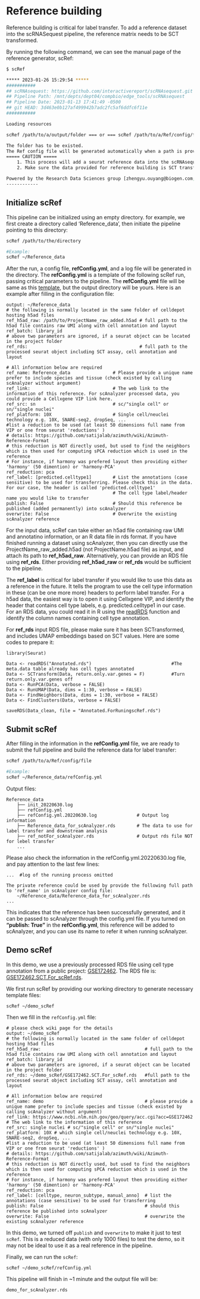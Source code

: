 # Reference building

Reference building is critical for label transfer. To add a reference dataset into the scRNASequest pipeline, the reference matrix needs to be SCT transformed.

By running the following command, we can see the manual page of the reference generator, scRef:

```bash
$ scRef

***** 2023-01-26 15:29:54 *****
###########
## scRNAsequest: https://github.com/interactivereport/scRNAsequest.git
## Pipeline Path: /mnt/depts/dept04/compbio/edge_tools/scRNAsequest
## Pipeline Date: 2023-01-13 17:41:49 -0500
## git HEAD: 3d463e0b127af499942b7adc2fc5af6ddfc6f11e
###########

Loading resources

scRef /path/to/a/output/folder === or === scRef /path/to/a/Ref/config/file

The folder has to be existed.
The Ref config file will be generated automatically when a path is provided
===== CAUTION =====
	1. This process will add a seurat reference data into the scRNAsequest pipeline PERMANENTLY!
	2. Make sure the data provided for reference building is SCT transformed!

Powered by the Research Data Sciences group [zhengyu.ouyang@biogen.com;kejie.li@biogen.com]
------------
```

## Initialize scRef

This pipeline can be initialized using an empty directory. for example, we first create a directory called 'Reference_data', then initiate the pipeline pointing to this directory:

```bash
scRef /path/to/the/directory

#Example:
scRef ~/Reference_data
```

After the run, a config file, **refConfig.yml**, and a log file will be generated in the directory. The **refConfig.yml** is a template of the following scRef run, passing critical parameters to the pipeline. The **refConfig.yml** file will be same as this [template](https://github.com/interactivereport/scRNAsequest/blob/main/src/ref.yml){target="_blank"}, but the output directory will be yours. Here is an example after filling in the configuration file:

```
output: ~/Reference_data
# the following is normally located in the same folder of celldepot hosting h5ad files
ref_h5ad_raw: /path/to/ProjectName_raw_added.h5ad # full path to the h5ad file contains raw UMI along with cell annotation and layout
ref_batch: library_id
# above two parameters are ignored, if a seurat object can be located in the project folder
ref_rds:                                          # full path to the processed seurat object including SCT assay, cell annotation and layout

# All information below are required
ref_name: Reference_data                # Please provide a unique name prefer to include species and tissue (check existed by calling scAnalyzer without argument)
ref_link:                               # The web link to the information of this reference. For scAnalyzer processed data, you could provide a Cellxgene VIP link here.
ref_src: sn                             # sc/"single cell" or sn/"single nuclei"
ref_platform: 10X                       # Single cell/neuclei technology e.g. 10X, SNARE-seq2, dropSeq, ...
#list a reduction to be used (at least 50 dimensions full name from VIP or one from seurat 'reductions' ) 
# details: https://github.com/satijalab/azimuth/wiki/Azimuth-Reference-Format
# this reduction is NOT directly used, but used to find the neighbors which is then used for computing sPCA reduction which is used in the reference
# For instance, if harmony was prefered layout then providing either 'harmony' (50 dimention) or 'harmony-PCA'
ref_reduction: pca 
ref_label: [predicted.celltype1]        # List the annotations (case sensitive) to be used for transferring. Please check this in the data. For our case, the header is called 'predicted.celltype1'
                                        # The cell type label/header name you would like to transfer
publish: False                          # Should this reference be published (added permanently) into scAnalyzer
overwrite: False                        # Overwrite the existing scAnalyzer reference 
```

For the input data, scRef can take either an h5ad file containing raw UMI and annotatino information, or an R data file in rds format. If you have finished running a dataset using scAnalyzer, then you can directly use the ProjectName_raw_added.h5ad (not ProjectName.h5ad file) as input, and attach its path to **ref_h5ad_raw**. Alternatively, you can provide an RDS file using **ref_rds**. Either providing **ref_h5ad_raw** or **ref_rds** would be sufficient to the pipeline.

The **ref_label** is critical for label transfer if you would like to use this data as a reference in the future. It tells the program to use the cell type information in these (can be one more more) headers to perform label transfer. For a h5ad data, the easiest way is to open it using Cellxgene VIP, and identify the header that contains cell type labels, e.g. predicted.celltype1 in our case. For an RDS data, you could read it in R using the [readRDS](https://www.rdocumentation.org/packages/base/versions/3.6.2/topics/readRDS){target="_blank"} function and identify the column names containing cell type annotation.

For **ref_rds** input RDS file, please make sure it has been SCTransformed, and includes UMAP embeddings based on SCT values. Here are some codes to prepare it:

```
library(Seurat)

Data <- readRDS("Annotated.rds")                              #The meta.data table already has cell types annotated
Data <- SCTransform(Data, return.only.var.genes = F)          #Turn return.only.var.genes off
Data <- RunPCA(Data, verbose = FALSE)
Data <- RunUMAP(Data, dims = 1:30, verbose = FALSE)
Data <- FindNeighbors(Data, dims = 1:30, verbose = FALSE)
Data <- FindClusters(Data, verbose = FALSE)

saveRDS(Data_clean, file = "Annotated.ForRuningscRef.rds")
```

## Submit scRef

After filling in the information in the **refConfig.yml** file, we are ready to submit the full pipeline and build the reference data for label transfer:

```bash
scRef /path/to/a/Ref/config/file

#Example:
scRef ~/Reference_data/refConfig.yml
```

Output files:

```
Reference_data
    ├── init_20220630.log
    ├── refConfig.yml
    ├── refConfig.yml.20220630.log               # Output log information
    ├── Reference_data_for_scAnalyzer.rds        # The data to use for label transfer and downstream analysis
    ├── ref_notFor_scAnalyzer.rds                # Output rds file NOT for lebel transfer
    ...
```

Please also check the information in the refConfig.yml.20220630.log file, and pay attention to the last few lines:

```
...  #log of the running process omitted

The private reference could be used by provide the following full path to 'ref_name' in scAnalyzer config file:
	~/Reference_data/Reference_data_for_scAnalyzer.rds
...
```

This indicates that the reference has been successfully generated, and it can be passed to scAnalyzer through the config.yml file. If you turned on **"publish: True"** in the **refConfig.yml**, this reference will be added to scAnalyzer, and you can use its name to refer it when running scAnalyzer.

## Demo scRef

In this demo, we use a previously processed RDS file using cell type annotation from a public project: [GSE172462](https://www.ncbi.nlm.nih.gov/geo/query/acc.cgi?acc=GSE172462). The RDS file is: [GSE172462.SCT.For_scRef.rds](https://github.com/interactivereport/scRNAsequest/releases/download/untagged-e92025b745dbc6f9666a/GSE172462.SCT.For_scRef.rds).

We first run scRef by providing our working directory to generate necessary template files:

```
scRef ~/demo_scRef
```

Then we fill in the `refConfig.yml` file:

```
# please check wiki page for the details
output: ~/demo_scRef
# the following is normally located in the same folder of celldepot hosting h5ad files
ref_h5ad_raw:                                       # full path to the h5ad file contains raw UMI along with cell annotation and layout
ref_batch: library_id
# above two parameters are ignored, if a seurat object can be located in the project folder
ref_rds: ~/demo_scRef/GSE172462.SCT.For_scRef.rds   #full path to the processed seurat object including SCT assay, cell annotation and layout

# All information below are required
ref_name: demo                                      # please provide a unique name prefer to include species and tissue (check existed by calling scAnalyzer without argument)
ref_link: https://www.ncbi.nlm.nih.gov/geo/query/acc.cgi?acc=GSE172462 # The web link to the information of this reference
ref_src: single nuclei # sc/"single cell" or sn/"single nuclei"
ref_platform: 10X # which single cell/neuclei technology e.g. 10X, SNARE-seq2, dropSeq, ...
#list a reduction to be used (at least 50 dimensions full name from VIP or one from seurat 'reductions' ) 
# details: https://github.com/satijalab/azimuth/wiki/Azimuth-Reference-Format
# this reduction is NOT directly used, but used to find the neighbors which is then used for computing sPCA reduction which is used in the reference
# For instance, if harmony was prefered layout then providing either 'harmony' (50 dimention) or 'harmony-PCA'
ref_reduction: pca 
ref_label: [celltype, neuron_subtype, manual_anno]  # list the annotations (case sensitive) to be used for transferring
publish: False                                      # should this reference be published into scAnalyzer
overwrite: False                                    # overwrite the existing scAnalyzer reference
```

In this demo, we turned off `publish` and `overwrite` to make it just to test `scRef`. This is a reduced data (with only 1000 files) to test the demo, so it may not be ideal to use it as a real reference in the pipeline.

Finally, we can run the `scRef`:

```
scRef ~/demo_scRef/refConfig.yml
```

This pipeline will finish in ~1 minute and the output file will be:

```
demo_for_scAnalyzer.rds
```